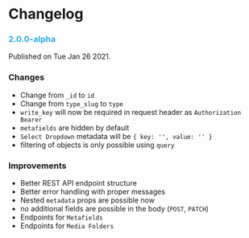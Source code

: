 # Changelog

### <font color="#28ACE2">2.0.0-alpha</font>

Published on Tue Jan 26 2021.

### Changes

- Change from `_id` to `id`
- Change from `type_slug` to `type`
- `write_key` will now be required in request header as `Authorization Bearer`
- `metafields` are hidden by default
- `Select Dropdown` metadata will be `{ key: '', value: '' }`
- filtering of objects is only possible using `query`

### Improvements

- Better REST API endpoint structure
- Better error handling with proper messages
- Nested `metadata` props are possible now
- no additional fields are possible in the body (`POST`, `PATCH`)
- Endpoints for `Metafields`
- Endpoints for `Media Folders`
